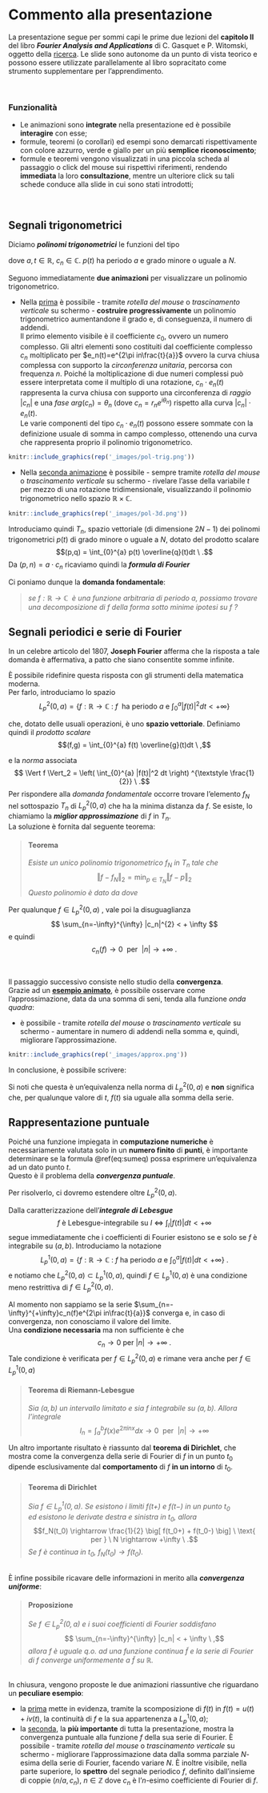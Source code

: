 # Commento alla presentazione {#commento}

La presentazione segue per sommi capi le prime due lezioni del **capitolo II** del libro _**Fourier Analysis and Applications**_ di C. Gasquet e P. Witomski, oggetto della [ricerca](#ricerca). Le slide sono autonome da un punto di vista teorico e possono essere utilizzate parallelamente al libro sopracitato come strumento supplementare per l'apprendimento.

<br>

### Funzionalità {-#features}

- Le animazioni sono **integrate** nella presentazione ed è possibile **interagire** con esse;
- formule, teoremi (o corollari) ed esempi sono demarcati rispettivamente con colore azzurro, verde e giallo per un più **semplice riconoscimento**;
- formule e teoremi vengono visualizzati in una piccola scheda al passaggio o click del mouse sui rispettivi riferimenti, rendendo **immediata** la loro **consultazione**, mentre un ulteriore click su tali schede conduce alla slide in cui sono stati introdotti;

<br>

## Segnali trigonometrici {#segntrig}

Diciamo _**polinomi trigonometrici**_ le funzioni del tipo

\begin{equation}
  p(t) = \sum_{n=-N}^N c_n e^{2 i \pi n \textstyle \frac {t}{a}} \ ,
  (\#eq:poltrig)
\end{equation}

dove $a,t \in \mathbb{R}, \ c_n \in \mathbb{C}$. $p(t)$ ha periodo $a$ e grado minore o uguale a $N$.

Seguono immediatamente **due animazioni** per visualizzare un polinomio trigonometrico.

* Nella [prima](https://bradwave.github.io/thesis/#/animazione-polinomi-trigonometrici) è possibile - tramite _rotella del mouse_ o _trascinamento verticale_ su schermo - **costruire progressivamente** un polinomio trigonometrico aumentandone il grado e, di conseguenza, il numero di addendi.<br>
Il primo elemento visibile è il coefficiente $c_0$, ovvero un numero complesso. Gli altri elementi sono costituiti dal coefficiente complesso $c_n$ moltiplicato per $e_n(t)=e^{2\pi in\frac{t}{a}}$ ovvero la curva chiusa complessa con supporto la *circonferenza unitaria*, percorsa con frequenza $n$. Poiché la moltiplicazione di due numeri complessi può essere interpretata come il multiplo di una rotazione, $c_n \cdot e_n(t)$ rappresenta la curva chiusa con supporto una circonferenza di _raggio_ $|c_n|$ e una _fase_ $arg(c_n)=\theta_n$ (dove $c_n=r_{n}e^{i\theta_n}$) rispetto alla curva $|c_n| \cdot e_n(t)$.<br>
Le varie componenti del tipo $c_n \cdot e_n(t)$ possono essere sommate con la definizione usuale di somma in campo complesso, ottenendo una curva che rappresenta proprio il polinomio trigonometrico.

```r
knitr::include_graphics(rep('_images/pol-trig.png'))
```

* Nella [seconda animazione](https://bradwave.github.io/thesis/#/animazione-polinomi-trigonometrici-3d) è possibile - sempre tramite _rotella del mouse_ o _trascinamento verticale_ su schermo - rivelare l'asse della variabile $t$ per mezzo di una rotazione tridimensionale, visualizzando il polinomio trigonometrico nello spazio $\mathbb{R} \times \mathbb{C}$.

```r
knitr::include_graphics(rep('_images/pol-3d.png'))
```

Introduciamo quindi $T_n$, spazio vettoriale (di dimensione $2N-1$) dei polinomi trigonometrici $p(t)$ di grado minore o uguale a $N$, dotato del prodotto scalare
$$(p,q) = \int_{0}^{a} p(t) \overline{q}(t)dt \ .$$
Da $(p,n)=a\cdot c_n$ ricaviamo quindi la _**formula di Fourier**_

\begin{equation}
  c_n=\frac{1}{a} \int_{0}^{a}p(t)e^{-2 i \pi n \textstyle \frac {t}{a}}dt \ .
  (\#eq:formulafourier)
\end{equation}

Ci poniamo dunque la **domanda fondamentale**:

> _se $f: \mathbb{R} \longrightarrow \mathbb{C} \ $ è una funzione arbitraria di periodo $a$, possiamo trovare una decomposizione di $f$ della forma_
  \begin{equation}
    f(t) = \sum c_n e^{2 \pi in\textstyle \frac{t}{a}} \ ,
    (\#eq:domanda)
  \end{equation}
> _sotto minime ipotesi su $f$ ?_

## Segnali periodici e serie di Fourier {#seriefourier}

In un celebre articolo del 1807, **Joseph Fourier** afferma che la risposta a tale domanda è affermativa, a patto che siano consentite somme infinite.

È possibile ridefinire questa risposta con gli strumenti della matematica moderna.<br>
Per farlo, introduciamo lo spazio
$$L_{p}^2(0,a)= \{ f:\mathbb{R} \longrightarrow \mathbb{C} \ : \ f \ \text{ ha periodo } a \text{ e } \int_{0}^{a}|f(t)|^2dt < +\infty\bigg\}$$

che, dotato delle usuali operazioni, è uno **spazio vettoriale**. Definiamo quindi il _prodotto scalare_
$$(f,g) = \int_{0}^{a} f(t) \overline{g}(t)dt \ ,$$

e la _norma_ associata
$$ \Vert f \Vert_2 = \left( \int_{0}^{a} |f(t)|^2 dt \right) ^{\textstyle \frac{1}{2}} \ .$$
Per rispondere alla _domanda fondamentale_ occorre trovare l'elemento $f_N$ nel sottospazio $T_n$ di $L_{p}^{2}(0,a)$ che ha la minima distanza da $f$. Se esiste, lo chiamiamo la _**miglior approssimazione**_ di $f$ in $T_{n}$.<br>
La soluzione è fornita dal seguente teorema:

> #### Teorema {-}
> _Esiste un unico polinomio trigonometrico $f_N$ in $T_n$ tale che_
$$ \Vert f - f_N \Vert _{2} = \min_{p \in T_N} \Vert f - p \Vert _{2} $$
>_Questo polinomio è dato da_
    \begin{equation}
    f_{N}(t)=\sum_{n=-N}^{N} c_{n}e^{2\pi in \textstyle \frac {t}{a}} \ ,
    (\#eq:polsol)
  \end{equation}
>  _dove_
  \begin{equation}
    c_n=\frac{1}{a} \int_{0}^{a}f(t)e^{-2 i \pi n \textstyle \frac {t}{a}}dt \ .
    (\#eq:coeffsol)
  \end{equation}
  
Per qualunque $f \in L_{p}^{2}(0,a) \ $, vale poi la disuguaglianza
$$ \sum_{n=-\infty}^{\infty} |c_n|^{2} < + \infty $$
e quindi
							$$ c_n(f) \rightarrow 0 \ \text{ per } \ |n| \rightarrow + \infty \ . $$

<br>

Il passaggio successivo consiste nello studio della **convergenza**.<br>
Grazie ad un [**esempio animato**](https://bradwave.github.io/thesis/#/esempio-animato), è possibile osservare come l'approssimazione, data da una somma di seni, tenda alla funzione _onda quadra_:

* è possibile - tramite _rotella del mouse_ o _trascinamento verticale_ su schermo - aumentare in numero di addendi nella somma e, quindi, migliorare l'approssimazione.

```r
knitr::include_graphics(rep('_images/approx.png'))
```

In conclusione, è possibile scrivere:

\begin{equation}
  f(t) = \sum_{n= - \infty}^{+ \infty} c_n e^{2 i \pi n \textstyle \frac {t}{a}} \ .
  (\#eq:sumeq)
\end{equation}

Si noti che questa è un'equivalenza nella norma di $L_{p}^{2}(0,a)$ e **non** significa che, per qualunque valore di $t$, $f(t)$ sia uguale alla somma della serie.

## Rappresentazione puntuale {#rapprpunt}

Poiché una funzione impiegata in **computazione numeriche** è necessariamente valutata solo in un **numero finito** di **punti**, è importante determinare se la formula \@ref(eq:sumeq) possa esprimere un'equivalenza ad un dato punto $t$.<br>
Questo è il problema della _**convergenza puntuale**_.

Per risolverlo, ci dovremo estendere oltre $L^2_p(0,a)$.

Dalla caratterizzazione dell'_**integrale di Lebesgue**_
$$ f \text{ è Lebesgue-integrabile su } I \ \iff \ \int_{I}|f(t)|dt < +\infty $$
segue immediatamente che i coefficienti di Fourier esistono se e solo se $f$ è integrabile su $(a,b)$.
Introduciamo la notazione
$$L_{p}^{1}(0,a) = \left\{ f : \mathbb{R} \longrightarrow \mathbb{C} \ : \ f \text{ ha periodo } a  \text{ e } \int_{0}^{a}|f(t)|dt < +\infty \right\} \ .$$
e notiamo che $L_p^2(0,a) \subset L_p^1(0,a)$, quindi $f \in L_p^1(0,a)$ è una condizione meno restrittiva di $f \in L_p^2(0,a)$.

Al momento non sappiamo se la serie $\sum_{n=-\infty}^{+\infty}c_n(f)e^{2\pi in\frac{t}{a}}$ converga e, in caso di convergenza, non conosciamo il valore del limite. <br>
Una **condizione necessaria** ma non sufficiente è che $$c_n \rightarrow 0 \text{ per } |n| \rightarrow + \infty \ .$$
Tale condizione è verificata per $f \in L_p^2(0,a)$ e rimane vera anche per $f \in L_p^1(0,a)$

> #### Teorema di Riemann-Lebesgue {-}
> _Sia $(a,b)$ un intervallo limitato e sia $f$ integrabile su $(a,b)$._
> _Allora l'integrale_
$$ I_n = \int_{a}^{b}f(x)e^{2 \pi in x} dx \rightarrow 0 \ \text{ per } \ |n| \rightarrow + \infty $$

Un altro importante risultato è riassunto dal **teorema di Dirichlet**, che mostra come la convergenza della serie di Fourier di $f$ in un punto $t_0$ dipende esclusivamente dal **comportamento** di $f$ **in un intorno** di $t_0$.

> #### Teorema di Dirichlet {-}
> _Sia $f \in L^1_p(0,a)$. Se esistono i limiti $f(t+)$ e $f(t-)$ in un punto $t_0$<br> ed esistono le derivate destra e sinistra in $t_0$, allora_
$$f_N(t_0) \rightarrow \frac{1}{2} \big[ f(t_0+) + f(t_0-) \big] \ \text{ per } \ N \rightarrow +\infty \ .$$
> _Se $f$ è continua in $t_0$, $f_N(t_0) \rightarrow f(t_0)$._

<br>
È infine possibile ricavare delle informazioni in merito alla _**convergenza uniforme**_:

> #### Proposizione {-}
> _Se $f \in L^2_p(0,a)$ e i suoi coefficienti di Fourier soddisfano_
$$ \sum_{n=-\infty}^{\infty} |c_n| < + \infty \ ,$$
> _allora $f$ è uguale q.o. ad una funzione continua $\tilde f$ e la serie di Fourier di $f$ converge uniformemente a $\tilde f$ su $\mathbb{R}$._

<br>
In chiusura, vengono proposte le due animazioni riassuntive che riguardano un **peculiare esempio**:

- la [prima](https://bradwave.github.io/thesis/#/scomposizione) mette in evidenza, tramite la scomposizione di $f(t)$ in $f(t)=u(t)+iv(t)$, la continuità di $f$ e la sua appartenenza a $L^1_p(0,a)$;
- la [seconda](https://bradwave.github.io/thesis/#/animazione-polinomi-trigonometrici), la **più importante** di tutta la presentazione, mostra la convergenza puntuale alla funzione $f$ della sua serie di Fourier. È possibile - tramite _rotella del mouse_ o _trascinamento verticale_ su schermo - migliorare l'approssimazione data dalla somma parziale $N$-esima della serie di Fourier, facendo variare $N$. È inoltre visibile, nella parte superiore, lo **spettro** del segnale periodico $f$, definito dall'insieme di coppie $(n/a,c_n), \ n \in \mathbb{Z}$ dove $c_n$ è l'$n$-esimo coefficiente di Fourier di $f$.

